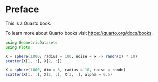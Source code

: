 # Preface {.unnumbered}

This is a Quarto book.

To learn more about Quarto books visit <https://quarto.org/docs/books>.


```julia
using GeometricDatasets
using Plots
```


```julia
X = sphere(1000; radius = 100, noise = x -> randn(x) * 10)
scatter(X[1, :], X[2, :])
```


```julia
X = sphere(1000, dim = 3, radius = 10, noise = randn)
scatter(X[1, :], X[2, :], X[3, :], alpha = 0.5)
```